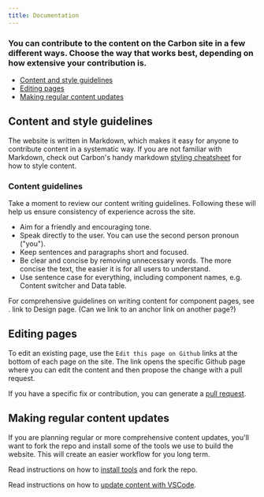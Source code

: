 ```yaml
---
title: Documentation
---
```


### You can contribute to the content on the Carbon site in a few different ways. Choose the way that works best, depending on how extensive your contribution is.

<AnchorLinks>

- [Content and style guidelines](#content-and-style-guidelines)
- [Editing pages](#editing-pages)
- [Making regular content updates](#making-regular-content-updates)

</AnchorLinks>

## Content and style guidelines

The website is written in Markdown, which makes it easy for anyone to contribute content in a systematic way. If you are not familiar with Markdown, check out Carbon's handy markdown [styling cheatsheet](https://github.com/carbon-design-system/carbon-website/wiki/Markdown-cheatsheet) for how to style content. 

### Content guidelines

Take a moment to review our content writing guidelines. Following these will help us ensure consistency of experience across the site. 

* Aim for a friendly and encouraging tone.
* Speak directly to the user. You can use the second person pronoun ("you").
* Keep sentences and paragraphs short and focused.
* Be clear and concise by removing unnecessary words. The more concise the text, the easier it is for all users to understand.
* Use sentence case for everything, including component names, e.g. Content switcher and Data table.

For comprehensive guidelines on writing content for component pages, see . link to Design page. (Can we link to an anchor link on another page?)

## Editing pages

To edit an existing page, use the `Edit this page on Github` links at the bottom of each page on the site. The link opens the specific Github page where you can edit the content and then propose the change with a pull request.

If you have a specific fix or contribution, you can generate a [pull request](https://github.com/carbon-design-system/carbon-website/wiki/Creating-a-PR-through-github.com-UI).

## Making regular content updates

If you are planning regular or more comprehensive content updates, you'll want to fork the repo and install some of the tools we use to build the website. This will create an easier workflow for you long term. 

Read instructions on how to [install tools](https://github.com/carbon-design-system/carbon-website/wiki/Updating-content-on-carbondesignsystem.com) and fork the repo.

Read instructions on how to [update content with VSCode](https://github.com/carbon-design-system/carbon-website/wiki/Update-content-with-VSCode).
